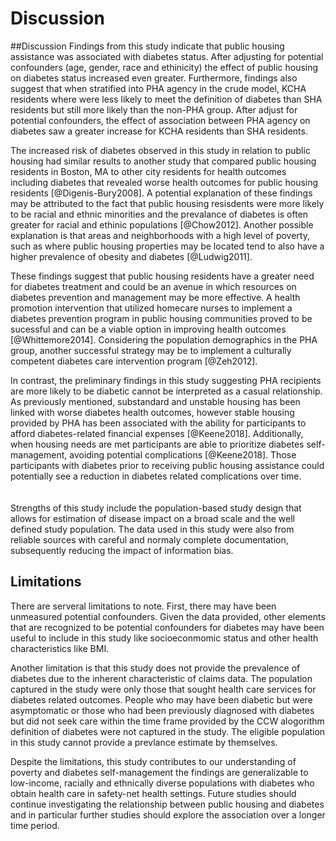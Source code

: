 # Discussion {}
##Discussion
Findings from this study indicate that public housing assistance was associated with diabetes status. After adjusting for potential confounders (age, gender, race and ethinicity) the effect of public housing on diabetes status increased even greater. Furthermore, findings also suggest that when stratified into PHA agency in the crude model, KCHA residents where were less likely to meet the definition of diabetes than SHA residents but still more likely than the non-PHA group. After adjust for potential confounders, the effect of association between PHA agency on diabetes saw a greater increase for KCHA residents than SHA residents.  

The increased risk of diabetes observed in this study in relation to public housing had similar results to another study that compared public housing residents in Boston, MA to other city residents for health outcomes including diabetes that revealed worse health outcomes for public housing residents [@Digenis-Bury2008]. A potential explanation of these findings may be attributed to the fact that public housing resisdents were more likely to be racial and ethnic minorities and the prevalance of diabetes is often greater for racial and ethinic populations [@Chow2012]. Another possible explanation is that areas and neighborhoods with a high level of poverty, such as where public housing properties may be located tend to also have a higher prevalence of obesity and diabetes [@Ludwig2011].

These findings suggest that public housing residents have a greater need for diabetes treatment and could be an avenue in which resources on diabetes prevention and management may be more effective. A health promotion intervention that utilized homecare nurses to implement a diabetes prevention program in public housing communities proved to be sucessful and can be a viable option in improving health outcomes [@Whittemore2014]. Considering the population demographics in the PHA group, another successful strategy may be to implement a culturally competent diabetes care intervention program [@Zeh2012].

In contrast, the preliminary findings in this study suggesting PHA recipients are more likely to be diabetic cannot be interpreted as a casual relationship. As previously mentioned, substandard and unstable housing has been linked with worse diabetes health outcomes, however stable housing provided by PHA has been associated with the ability for participants to afford diabetes-related financial expenses [@Keene2018]. Additionally, when housing needs are met participants are able to prioritize diabetes self-management, avoiding potential complications [@Keene2018]. Those participants with diabetes prior to receiving public housing assistance could potentially see a reduction in diabetes related complications over time.
<br />
<br />
<br />
Strengths of this study include the population-based study design that allows for estimation of disease impact on a broad scale and the well defined study population. The data used in this study were also from reliable sources with careful and normaly complete documentation, subsequently reducing the impact of information bias.

## Limitations
There are serveral limitations to note. First, there may have been unmeasured potential confounders. Given the data provided, other elements that are recognized to be potential confounders for diabetes may have been useful to include in this study like socioeconmomic status and other health characteristics like BMI.    

Another limitation is that this study does not provide the prevalence of diabetes due to the inherent characteristic of claims data. The population captured in the study were only those that sought health care services for diabetes related outcomes. People who may have been diabetic but were asymptomatic or those who had been previously diagnosed with diabetes but did not seek care within the time frame provided by the CCW alogorithm definition of diabetes were not captured in the study. The eligible population in this study cannot provide a prevlance estimate by themselves.

Despite the limitations, this study contributes to our understanding of poverty and diabetes self-management the findings are generalizable to low-income, racially and ethnically diverse populations with diabetes who obtain health care in safety-net health settings. Future studies should continue investigating the relationship between public housing and diabetes and in particular further studies should explore the association over a longer time period.
